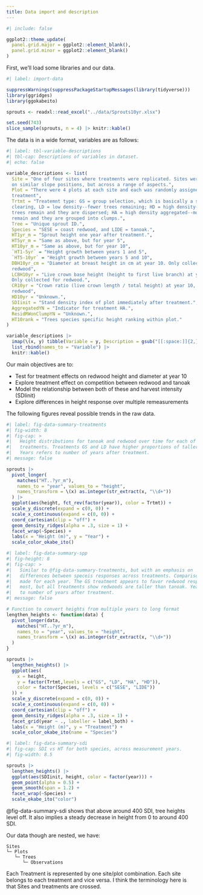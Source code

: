 ```yaml
---
title: Data import and description
---
```


<!--
source(knitr::purl("sprouts_import_data.qmd", tempfile()))
-->

```r
#| include: false

ggplot2::theme_update(
  panel.grid.major = ggplot2::element_blank(),
  panel.grid.minor = ggplot2::element_blank()
)
```

First, we'll load some libraries and our data.

```r
#| label: import-data

suppressWarnings(suppressPackageStartupMessages(library(tidyverse)))
library(ggridges)
library(ggokabeito)

sprouts <- readxl::read_excel("../data/Sprouts10yr.xlsx")

set.seed(743)
slice_sample(sprouts, n = 4) |> knitr::kable()
```

The data is in a wide format, variables are as follows:

```r
#| label: tbl-variable-descriptions
#| tbl-cap: Descriptions of variables in dataset.
#| echo: false

variable_descriptions <- list(
  Site = "One of four sites where treatments were replicated. Sites were located
  on similar slope positions, but across a range of aspects.",
  Plot = "There were 4 plots at each site and each was randomly assigned a
  treatment",
  Trtmt = "Treatemnt type: GS = group selection, which is basically a small
  clearing, LD = low density--fewer trees remaining; HD = high density--more
  trees remain and they are dispersed; HA = high density aggregated--more trees
  remain and they are grouped into clumps.",
  Tree = "Unique sprout ID.",
  Species = "SESE = coast redwood, and LIDE = tanoak.",
  HT1yr_m = "Sprout height one year after treatment.",
  HT5yr_m = "Same as above, but for year 5",
  HT10yr_m = "Same as above, but for year 10",
  `HT1-5yr` = "Height growth between years 1 and 5",
  `HT5-10yr` = "Height growth between years 5 and 10",
  DBH10yr_cm = "Diameter at breast height in cm at year 10. Only collected for
  redwood",
  LCBH10yr = "Live crown base height (height to first live branch) at year 10. 
  Only collected for redwood.",
  CR10yr = "Crown ratio (live crown length / total height) at year 10, only for
  redwood",
  HD10yr = "Unknown.",
  SDIinit = "Stand density index of plot immediately after treatment.",
  AggregatedYN = "Indicator for treatment HA.",
  ResidRWonClumpYN = "Unknown.",
  HT10rank = "Trees species specific height ranking within plot."
)

variable_descriptions |> 
  imap(\(x, y) tibble(Variable = y, Description = gsub("[[:space:]]{2,}", " ", x))) |>
  list_rbind(names_to = "Variable") |>
  knitr::kable()

```

Our main objectives are to:

- Test for treatment effects on redwood height and diameter at year 10
- Explore treatment effect on competition between redwood and tanoak
- Model the relationship between both of these and harvest intensity (SDIinit)
- Explore differences in height response over multiple remeasurements

The following figures reveal possible trends in the raw data.

```r
#| label: fig-data-summary-treatments
#| fig-width: 8
#| fig-cap: >
#|   Height distributions for tanoak and redwood over time for each of four
#|   treatments. Treatments GS and LD have higher proportions of taller trees.
#|   Years refers to number of years after treatment.
#| message: false

sprouts |>
  pivot_longer(
    matches("HT..?yr_m"),
    names_to = "year", values_to = "height",
    names_transform = \(x) as.integer(str_extract(x, "\\d+"))
  ) |>
  ggplot(aes(height, fct_rev(factor(year)), color = Trtmt)) +
  scale_y_discrete(expand = c(0, 0)) +
  scale_x_continuous(expand = c(0, 0)) +
  coord_cartesian(clip = "off") +
  geom_density_ridges(alpha = .3, size = 1) +
  facet_wrap(~Species) +
  labs(x = "Height (m)", y = "Year") +
  scale_color_okabe_ito()

```

```r
#| label: fig-data-summary-spp
#| fig-height: 8
#| fig-cap: >
#|   Similar to @fig-data-summary-treatments, but with an emphasis on
#|   differences between speceis responses across treatments. Comparisons are
#|   made for each year. The GS treatment appears to favor redwood response the
#|   most, but all treatments show redwoods are taller than tanoak. Years refers
#|   to number of years after treatment.
#| message: false

# Function to convert heights from multiple years to long format
lengthen_heights <- function(data) {
  pivot_longer(data,
    matches("HT..?yr_m"),
    names_to = "year", values_to = "height",
    names_transform = \(x) as.integer(str_extract(x, "\\d+"))
  )
}

sprouts |>
  lengthen_heights() |>
  ggplot(aes(
    x = height,
    y = factor(Trtmt,levels = c("GS", "LD", "HA", "HD")),
    color = factor(Species, levels = c("SESE", "LIDE"))
  )) +
  scale_y_discrete(expand = c(0, 0)) +
  scale_x_continuous(expand = c(0, 0)) +
  coord_cartesian(clip = "off") +
  geom_density_ridges(alpha = .3, size = 1) +
  facet_grid(year ~ ., labeller = label_both) +
  labs(x = "Height (m)", y = "Treatment") +
  scale_color_okabe_ito(name = "Species")

```

```r
#| label: fig-data-summary-sdi
#| fig-cap: SDI vs HT for both species, across measurement years.
#| fig-width: 8.5

sprouts |>
  lengthen_heights() |>
  ggplot(aes(SDIinit, height, color = factor(year))) +
  geom_point(alpha = 0.5) +
  geom_smooth(span = 1.2) +
  facet_wrap(~Species) +
  scale_okabe_ito("color")

```

@fig-data-summary-sdi shows that above around 400 SDI, tree heights level off.
It also implies a steady decrease in height from 0 to around 400 SDI.

Our data though are nested, we have:

```
Sites
└─ Plots
   └─ Trees
      └─ Observations
```

Each Treatment is represented by one site/plot combination. Each site belongs to
each treatment and vice versa. I think the terminology here is that Sites and
treatments are crossed.


